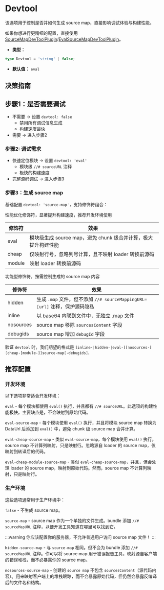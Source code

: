 
<WebpackLicense from="https://webpack.js.org/configuration/devtool/" />

# Devtool

该选项用于控制是否并如何生成 source map，直接影响调试体验与构建性能。

如果你想进行更精细的配置，直接使用 [SourceMapDevToolPlugin](/plugins/webpack/source-map-dev-tool-plugin)/[EvalSourceMapDevToolPlugin](/plugins/webpack/eval-source-map-dev-tool-plugin)。

- **类型：**

```ts
type Devtool = 'string' | false;
```

- **默认值：** `eval`

## 决策指南

## 步骤1：是否需要调试

- 不需要 → 设置 `devtool: false`
  - 禁用所有调试信息生成
  - 构建速度最快
- 需要 → 进入步骤2

### 步骤2: 调试需求

- 快速定位模块 → 设置 `devtool: 'eval'`
  - 模块级 `//# sourceURL` 注释
  - 极快的构建速度
- 完整源码调试 → 进入步骤3

### 步骤3：生成 source map

基础配置 `devtool: 'source-map'`，支持修饰符组合：

性能优化修饰符，显著提升构建速度，推荐开发环境使用

| 修饰符 | 效果                                                           |
| ------ | -------------------------------------------------------------- |
| eval   | 模块级生成 source map，避免 chunk 级合并计算，极大提升构建性能 |
| cheap  | 仅映射行号，忽略列号计算，且不映射 loader 转换前源码           |
| module | 映射 loader 转换前源码                                         |

功能型修饰符，按需控制生成的 source map 内容

| 修饰符    | 效果                                                                       |
| --------- | -------------------------------------------------------------------------- |
| hidden    | 生成 `.map` 文件，但不添加 `//# sourceMappingURL=[url]` 注释，保护源码隐私 |
| inline    | 以 base64 内联到文件中，无独立 .map 文件                                   |
| nosources | source map 移除 `sourcesContent` 字段                                      |
| debugids  | source map 增加 `debugId` 字段                                             |

验证 `devtool` 时，我们期望的格式是 `[inline-|hidden-|eval-][nosources-][cheap-[module-]]source-map[-debugids]`.

## 推荐配置

### 开发环境

以下选项非常适合开发环境：

`eval` - 每个模块都使用 `eval()` 执行，并且都有 `//# sourceURL`。此选项的构建性能极快。主要缺点是，不会映射到原始代码。

`eval-source-map` - 每个模块使用 `eval()` 执行，并且将模块 source map 转换为 DataUrl 后添加到 `eval()` 中，避免 chunk 级 source map 合并计算。

`eval-cheap-source-map` - 类似 `eval-source-map`，每个模块使用 `eval()` 执行。source map 不计算列映射，只是映射行。忽略源自 loader 的 source map，仅映射到转译后的代码。

`eval-cheap-module-source-map` - 类似 `eval-cheap-source-map`，并且，但会处理 loader 的 source map，映射到原始代码。然而，source map 不计算列映射，只是映射行。

### 生产环境

这些选项通常用于生产环境中：

`false` - 不生成 source map。

`source-map` - source map 作为一个单独的文件生成。bundle 添加 `//# sourceMapURL` 注释，以便开发工具知道在哪里可以找到它。

:::warning
你应该配置你的服务器，不允许普通用户访问 source map 文件！
:::

`hidden-source-map` - 与 `source-map` 相同，但不会为 bundle 添加 `//# sourceMapURL` 注释。你可以将 source map 用于错误报告工具，映射源自客户端的错误堆栈，而不必暴露你的 source map。

`nosources-source-map` - 创建的 `source map` 不包含 `sourcesContent`（源代码内容）。用来映射客户端上的堆栈跟踪，而不会暴露原始代码，但仍然会暴露反编译后的文件名和结构。
